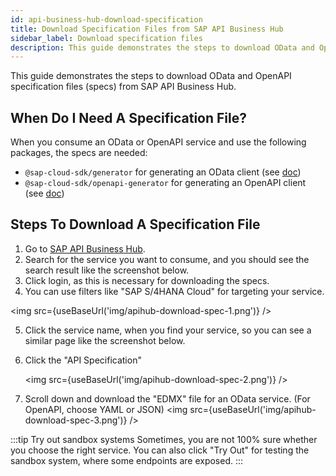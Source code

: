 ```yaml
---
id: api-business-hub-download-specification
title: Download Specification Files from SAP API Business Hub
sidebar_label: Download specification files
description: This guide demonstrates the steps to download OData and OpenAPI specification files (specs) from SAP API Business Hub.
---
```



This guide demonstrates the steps to download OData and OpenAPI specification files (specs) from SAP API Business Hub.

## When Do I Need A Specification File?

When you consume an OData or OpenAPI service and use the following packages, the specs are needed:

- `@sap-cloud-sdk/generator` for generating an OData client (see [doc](../features/odata/generate-odata-client.mdx))
- `@sap-cloud-sdk/openapi-generator` for generating an OpenAPI client (see [doc](../features/openapi/generate-openapi-client.mdx))

## Steps To Download A Specification File

1. Go to [SAP API Business Hub](https://api.sap.com).
2. Search for the service you want to consume, and you should see the search result like the screenshot below.
3. Click login, as this is necessary for downloading the specs.
4. You can use filters like "SAP S/4HANA Cloud" for targeting your service.

<img src={useBaseUrl('img/apihub-download-spec-1.png')} />

5. Click the service name, when you find your service, so you can see a similar page like the screenshot below.
6. Click the "API Specification"

   <img src={useBaseUrl('img/apihub-download-spec-2.png')} />

7. Scroll down and download the "EDMX" file for an OData service. (For OpenAPI, choose YAML or JSON)
   <img src={useBaseUrl('img/apihub-download-spec-3.png')} />

:::tip Try out sandbox systems
Sometimes, you are not 100% sure whether you choose the right service.
You can also click "Try Out" for testing the sandbox system, where some endpoints are exposed.
:::
